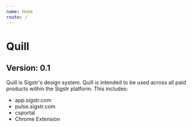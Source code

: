 ```yaml
---
name: Home
route: /
---
```


# Quill
## Version: 0.1
Quill is Sigstr's design system. Quill is intended to be used across all paid products within the Sigstr platform. This includes:

- app.sigstr.com
- pulse.sigstr.com
- csportal
- Chrome Extension